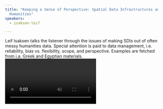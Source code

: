 ```yaml
---
title: "Keeping a Sense of Perspective: Spatial Data Infrastructures and the
  Humanities"
speakers:
  - isaksen-leif

---
```

Leif Isaksen talks the listener through the issues of making SDIs out of often messy humanities data. Special attention is paid to data management, i.e. reliability, bias vs. flexibility, scope, and perspective. Examples are fetched from i.a. Greek and Egyptian materials.
<Video provider="youtube" id="https://www.youtube.com/embed/LmNVQwaxfNc" caption="Presentation by Leif Isaksen" />
<Speakers>
  <Speaker speaker="isaksen-leif">
  </Speaker>
</Speakers>